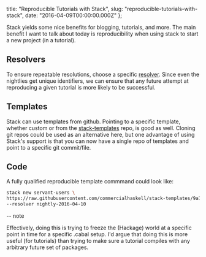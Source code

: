  title: "Reproducible Tutorials with Stack",
  slug: "reproducible-tutorials-with-stack",
  date: "2016-04-09T00:00:00.000Z"
};

Stack yields some nice benefits for blogging, tutorials, and
more. The main benefit I want to talk about today is
reproducibility when using stack to start a new project (in
a tutorial).

## Resolvers

To ensure repeatable resolutions, choose a specific
[resolver][resolver]. Since even the nightlies get unique
identifiers, we can ensure that any future attempt at
reproducing a given tutorial is more likely to be
successful.

## Templates

Stack can use templates from github. Pointing to a specific
template, whether custom or from the
[stack-templates][templates] repo, is good as well. Cloning
git repos could be used as an alternative here, but one
advantage of using Stack's support is that you can now have
a single repo of templates and point to a specific git
commit/file.

## Code

A fully qualified reproducible template commmand could look
like:

```bash
stack new servant-users \
https://raw.githubusercontent.com/commercialhaskell/stack-templates/9a18e8762b8f048d403dabe5c19552ceb5292318/servant.hsfiles \
--resolver nightly-2016-04-10
```

-- note

Effectively, doing this is trying to freeze the (Hackage)
world at a specific point in time for a specific .cabal
setup. I'd argue that doing this is more useful (for
tutorials) than trying to make sure a tutorial compiles with
any arbitrary future set of packages.

[templates]:
  https://github.com/commercialhaskell/stack-templates
[resolver]: https://www.stackage.org/nightly-2016-04-10
